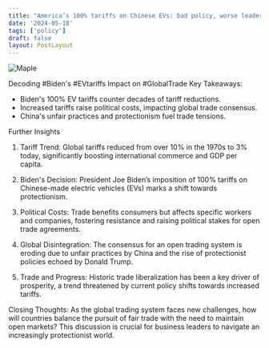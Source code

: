 ```yaml
---
title: "America’s 100% tariffs on Chinese EVs: bad policy, worse leadership"
date: '2024-05-18'
tags: ['policy']
draft: false
layout: PostLayout
---
```


<div className="flex justify-center">
  <div className="my-1 w-full px-2 xl:my-1 xl:w-1/2 xl:px-2">
    <img src="https://willpolesa.pythonanywhere.com/static/podcast_thumbnails/thumbnailrecDmIeiw4w9MPdYi.jpg" alt="Maple" className="mx-auto h-58 w-auto" />
  </div>
</div>

Decoding #Biden's #EVtariffs Impact on #GlobalTrade
Key Takeaways:
- Biden's 100% EV tariffs counter decades of tariff reductions.
- Increased tariffs raise political costs, impacting global trade consensus.
- China's unfair practices and protectionism fuel trade tensions.

Further Insights
1. Tariff Trend:
Global tariffs reduced from over 10% in the 1970s to 3% today, significantly boosting international commerce and GDP per capita.

2. Biden's Decision:
President Joe Biden’s imposition of 100% tariffs on Chinese-made electric vehicles (EVs) marks a shift towards protectionism.

3. Political Costs:
Trade benefits consumers but affects specific workers and companies, fostering resistance and raising political stakes for open trade agreements.

4. Global Disintegration:
The consensus for an open trading system is eroding due to unfair practices by China and the rise of protectionist policies echoed by Donald Trump.

5. Trade and Progress:
Historic trade liberalization has been a key driver of prosperity, a trend threatened by current policy shifts towards increased tariffs.

Closing Thoughts:
As the global trading system faces new challenges, how will countries balance the pursuit of fair trade with the need to maintain open markets? This discussion is crucial for business leaders to navigate an increasingly protectionist world.
